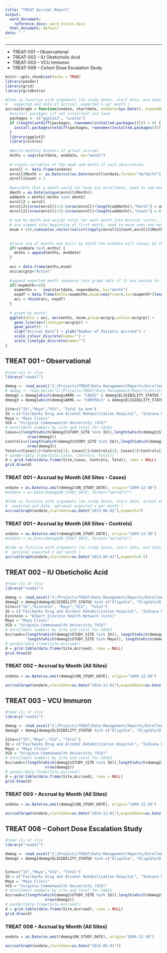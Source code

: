 ```yaml
---
title: "TREAT Accrual Report"
output:
  word_document: 
    reference_docx: word_styles.docx
  html_document: default
date: " "
---
```

---

* TREAT-001 -- Observational 
* TREAT-002 -- IU Obeticholic Acid 
* TREAT-003 -- VCU Immuron 
* TREAT-008 -- Cohort Dose Escalation Study  


```r
knitr::opts_chunk$set(echo = TRUE)
library(pander)
library(grid)
library(gridExtra)
```

```r
#Code as function with arguments (on study dates, start date, end date of the accrual, 
#   expected end date of accrual, expected n per month )
accrualGraph = function(ondate, startdate, enddate=Sys.Date(), expenddate=Sys.Date(), expmnth=0) {
  #install pacakges (if not installed) and load
  packages <- c("ggplot2", "scales")
  if (length(setdiff(packages, rownames(installed.packages()))) > 0) {
    install.packages(setdiff(packages, rownames(installed.packages())))  
  }  
  library(ggplot2)
  library(scales)
  
  #Build monthly buckets of actual accrual
  mnths = seq(startdate, enddate, by="month")
  
  # create variables of the week and month of each observation:
  enroll <- data.frame(ondate)
  enroll$Month <- as.Date(cut(as.Date(enroll$ondate,format="%m/%d/%Y"),breaks = "month"))
  enroll$Count = 1
  
  #possible that a month would not have any enrollment, need to add months with no enrollment
  dmnth = as.Date(unique(enroll$Month))
  addmnth = mnths[!mnths %in% dmnth]
  enroll2 = enroll
  enroll2[(nrow(enroll)+1):(nrow(enroll)+length(addmnth)),"Month"] = addmnth
  enroll2[(nrow(enroll)+1):(nrow(enroll)+length(addmnth)),"Count"] = 0
  
  # sum by month and assign total for each month into Accrual vector, since month buckets
  # are summed into beginning of first month, need to move sums one month over for end-of-month
  msum = c(0,cumsum(as.vector(unlist(tapply(enroll2$Count,enroll2$Month,sum)))))
  
  
  #since seq of months was built by month the enddate will always be the first of the month 
  if(!enddate %in% mnths) {
    mnths = append(mnths, enddate)
  }
  
  acc = data.frame(mnths,msum)
  acc$accgrp="Actual"
  
  #append expected month sequence into graph data if it was passed to function
  if(!expmnth==0){
    expmnths =   seq(startdate, expenddate, by="month")
    expdf = data.frame(mnths=expmnths,msum=seq(from=0,to=(expmnth*(length(expmnths)-1)),by=expmnth),accgrp="Expected")
    acc = rbind(acc, expdf)
  }
  
  # graph by month:
  ggplot(data = acc, aes(mnths, msum,group=accgrp,colour=accgrp)) +
    geom_line(aes(linetype=accgrp)) +
    geom_point()  +
    xlab("Accrual Date") + ylab("Number of Patients Accrued") +
    scale_colour_discrete(name="") +    
    scale_linetype_discrete(name="")    
}
```
  
## TREAT 001 -- Observational


  
```r
#read xls or xlsx
library("readxl")

demog <- read_excel("I:/Projects/TREAT/Data Management/Reports/Enrollment Reports/data/Demographics_001.xlsx")
# demog <- read.delim("I:/Projects/TREAT/Data Management/Reports/Enrollment Reports/data/Demographics_001.txt")
demog2 = demog[which(demog$ARMS == "CASES" & demog$ELIGIBILITY_STATUS %in% c("Eligible", "Eligible(O)")),]
demog3 = demog[which(demog$ARMS == "CONTROLS" & demog$ELIGIBILITY_STATUS %in% c("Eligible", "Eligible(O)")),]

Site=c("IU","Mayo","VCU", "Total by Arm")
IU = c("Fairbanks Drug and Alcohol Rehabilitation Hospital", "Indiana University Hospital / IU Simon Cancer Center", "Eskenazi Hospital")
Mayo = "Mayo Clinic"
VCU = "Virginia Commonwealth University (VCU)"
# enrollment numbers by site and total for CASES
Cases=c(length(which(demog2$STUDY_SITE %in% IU)),length(which(demog2$STUDY_SITE %in% Mayo)), length(which(demog2$STUDY_SITE %in% VCU)),
          nrow(demog2))
Controls=c(length(which(demog3$STUDY_SITE %in% IU)),length(which(demog3$STUDY_SITE %in% Mayo)), length(which(demog3$STUDY_SITE %in% VCU)),
          nrow(demog3))
Total=c(Cases[1]+Controls[1], Cases[2]+Controls[2], Cases[3]+Controls[3], Cases[4]+Controls[4])
# pander(data.frame(Site,Cases, Controls, Total))
d = grid.table(data.frame(Site,Cases, Controls, Total), rows = NULL)
grid.draw(d)
```


### TREAT 001 -- Accrual by Month (All Sites - Cases)
```r
ondate = as.Date(na.omit(demog2$ON_STUDY_DATE), origin="1899-12-30")
#ondate = as.Date(demog$ON_STUDY_DATE, format="%m/%d/%Y")

#Code as function with arguments (on study dates, start date, actual end date, 
#  expected end date, optional expected n per month )
accrualGraph(ondate,startdate=as.Date("2013-06-01"),expmnth=7)

```

### TREAT 001 -- Accrual by Month (All Sites - Controls)
```r
ondate = as.Date(na.omit(demog3$ON_STUDY_DATE), origin="1899-12-30")
#ondate = as.Date(demog$ON_STUDY_DATE, format="%m/%d/%Y")

#Code as function with arguments (on study dates, start date, end date, 
#  optional expected n per month )
accrualGraph(ondate,startdate=as.Date("2013-06-01"),expmnth=4.5)

```

## TREAT 002 -- IU Obeticholic Acid

```r
#read xls or xlsx
library("readxl")

demog <- read_excel("I:/Projects/TREAT/Data Management/Reports/Enrollment Reports/data/Demographics_002.xlsx")
demog2 = demog[demog$ELIGIBILITY_STATUS %in% c("Eligible", "Eligible(O)"),]
Site=c("IU","Einstein", "Mayo","VCU", "Total")
IU = c("Fairbanks Drug and Alcohol Rehabilitation Hospital", "Indiana University Hospital / IU Simon Cancer Center", "Eskenazi Hospital")
Einstein = "Albert Einstein Health Network (site)"
Mayo = "Mayo Clinic"
VCU = "Virginia Commonwealth University (VCU)"
# enrollment numbers by site and total for CASES
Accrued=c(length(which(demog2$STUDY_SITE %in% IU)), length(which(demog2$STUDY_SITE %in% Einstein)),
          length(which(demog2$STUDY_SITE %in% Mayo)), length(which(demog2$STUDY_SITE %in% VCU)), nrow(demog2))  
# pander(data.frame(Site,Accrued))
d = grid.table(data.frame(Site,Accrued), rows = NULL)
grid.draw(d)

```

### TREAT 002 -- Accrual by Month (All Sites)

```r

ondate = as.Date(na.omit(demog2$ON_STUDY_DATE), origin="1899-12-30")

accrualGraph(ondate,startdate=as.Date("2014-12-01"),expenddate=as.Date("2016-03-01"),expmnth=4)

```

## TREAT 003 -- VCU Immuron

```r
#read xls or xlsx
library("readxl")

demog <- read_excel("I:/Projects/TREAT/Data Management/Reports/Enrollment Reports/data/Demographics_003.xlsx")
demog2 = demog[demog$ELIGIBILITY_STATUS %in% c("Eligible", "Eligible(O)"),]

Site=c("IU","Mayo","VCU", "Total")
IU = c("Fairbanks Drug and Alcohol Rehabilitation Hospital", "Indiana University Hospital / IU Simon Cancer Center", "Eskenazi Hospital")
Mayo = "Mayo Clinic"
VCU = "Virginia Commonwealth University (VCU)"
# enrollment numbers by site and total for CASES
Accrued=c(length(which(demog2$STUDY_SITE %in% IU)),length(which(demog2$STUDY_SITE %in% Mayo)), length(which(demog2$STUDY_SITE %in% VCU)),
                  nrow(demog2))
# pander(data.frame(Site,Accrued))
d = grid.table(data.frame(Site,Accrued), rows = NULL)
grid.draw(d)

```

### TREAT 003 -- Accrual by Month (All Sites)


```r

ondate = as.Date(na.omit(demog2$ON_STUDY_DATE), origin="1899-12-30")

accrualGraph(ondate,startdate=as.Date("2014-12-01"),expenddate=as.Date("2016-03-01"),expmnth=4.5)

```

## TREAT 008 -- Cohort Dose Escalation Study

```r
#read xls or xlsx
library("readxl")

demog <- read_excel("I:/Projects/TREAT/Data Management/Reports/Enrollment Reports/data/Demographics_008.xlsx")
demog2 = demog[demog$ELIGIBILITY_STATUS %in% c("Eligible", "Eligible(O)"),]


Site=c("IU","Mayo","VCU", "Total")
IU = c("Fairbanks Drug and Alcohol Rehabilitation Hospital", "Indiana University Hospital / IU Simon Cancer Center", "Eskenazi Hospital")
Mayo = "Mayo Clinic"
VCU = "Virginia Commonwealth University (VCU)"
# enrollment numbers by site and total for CASES
Accrued=c(length(which(demog2$STUDY_SITE %in% IU)),length(which(demog2$STUDY_SITE %in% Mayo)), length(which(demog2$STUDY_SITE %in% VCU)),
                  nrow(demog2))
# pander(data.frame(Site,Accrued))
d = grid.table(data.frame(Site,Accrued), rows = NULL)
grid.draw(d)

```

### TREAT 008 -- Accrual by Month (All Sites)


```r

ondate = as.Date(na.omit(demog$ON_STUDY_DATE), origin="1899-12-30")

accrualGraph(ondate,startdate=as.Date("2016-05-01"))

```
